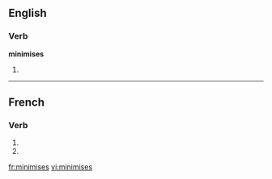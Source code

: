 ==English==

===Verb===
'''minimises'''

# {{third-person singular of|minimise}}

{{see|minimisés}}

----

==French==

===Verb===
{{fr-verb-form}}

# {{form of|[[second-person|Second-person]] [[singular]] [[present indicative]]|minimiser|lang=French}}
# {{form of|Second-person singular [[present subjunctive]]|minimiser |lang=French}}

[[fr:minimises]]
[[vi:minimises]]